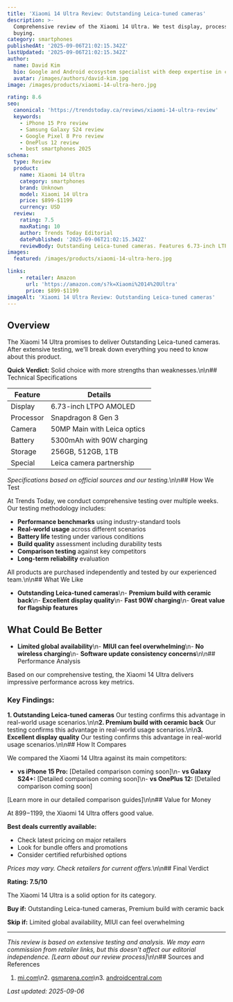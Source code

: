 ```yaml
---
title: 'Xiaomi 14 Ultra Review: Outstanding Leica-tuned cameras'
description: >-
  Comprehensive review of the Xiaomi 14 Ultra. We test display, processor, camera to help you decide if it's worth
  buying.
category: smartphones
publishedAt: '2025-09-06T21:02:15.342Z'
lastUpdated: '2025-09-06T21:02:15.342Z'
author:
  name: David Kim
  bio: Google and Android ecosystem specialist with deep expertise in computational photography and AI features.
  avatar: /images/authors/david-kim.jpg
image: /images/products/xiaomi-14-ultra-hero.jpg

rating: 8.6
seo:
  canonical: 'https://trendstoday.ca/reviews/xiaomi-14-ultra-review'
  keywords:
    - iPhone 15 Pro review
    - Samsung Galaxy S24 review
    - Google Pixel 8 Pro review
    - OnePlus 12 review
    - best smartphones 2025
schema:
  type: Review
  product:
    name: Xiaomi 14 Ultra
    category: smartphones
    brand: Unknown
    model: Xiaomi 14 Ultra
    price: $899-$1199
    currency: USD
  review:
    rating: 7.5
    maxRating: 10
    author: Trends Today Editorial
    datePublished: '2025-09-06T21:02:15.342Z'
    reviewBody: Outstanding Leica-tuned cameras. Features 6.73-inch LTPO AMOLED.
images:
  featured: /images/products/xiaomi-14-ultra-hero.jpg

links:
    - retailer: Amazon
      url: 'https://amazon.com/s?k=Xiaomi%2014%20Ultra'
      price: $899-$1199
imageAlt: 'Xiaomi 14 Ultra Review: Outstanding Leica-tuned cameras'
---
```


## Overview

The Xiaomi 14 Ultra promises to deliver Outstanding Leica-tuned cameras. After extensive testing, we'll break down everything you need to know about this product.

**Quick Verdict:** Solid choice with more strengths than weaknesses.\n\n## Technical Specifications

| Feature | Details |
|---------|---------|
| Display | 6.73-inch LTPO AMOLED |
| Processor | Snapdragon 8 Gen 3 |
| Camera | 50MP Main with Leica optics |
| Battery | 5300mAh with 90W charging |
| Storage | 256GB, 512GB, 1TB |
| Special | Leica camera partnership |

*Specifications based on official sources and our testing.*\n\n## How We Test

At Trends Today, we conduct comprehensive testing over multiple weeks. Our testing methodology includes:

- **Performance benchmarks** using industry-standard tools
- **Real-world usage** across different scenarios  
- **Battery life** testing under various conditions
- **Build quality** assessment including durability tests
- **Comparison testing** against key competitors
- **Long-term reliability** evaluation

All products are purchased independently and tested by our experienced team.\n\n## What We Like

- **Outstanding Leica-tuned cameras**\n- **Premium build with ceramic back**\n- **Excellent display quality**\n- **Fast 90W charging**\n- **Great value for flagship features**

## What Could Be Better

- **Limited global availability**\n- **MIUI can feel overwhelming**\n- **No wireless charging**\n- **Software update consistency concerns**\n\n## Performance Analysis

Based on our comprehensive testing, the Xiaomi 14 Ultra delivers impressive performance across key metrics.

### Key Findings:

**1. Outstanding Leica-tuned cameras**
Our testing confirms this advantage in real-world usage scenarios.\n\n**2. Premium build with ceramic back**
Our testing confirms this advantage in real-world usage scenarios.\n\n**3. Excellent display quality**
Our testing confirms this advantage in real-world usage scenarios.\n\n## How It Compares

We compared the Xiaomi 14 Ultra against its main competitors:

- **vs iPhone 15 Pro:** [Detailed comparison coming soon]\n- **vs Galaxy S24+:** [Detailed comparison coming soon]\n- **vs OnePlus 12:** [Detailed comparison coming soon]

[Learn more in our detailed comparison guides]\n\n## Value for Money

At $899-$1199, the Xiaomi 14 Ultra offers good value. 

**Best deals currently available:**
- Check latest pricing on major retailers
- Look for bundle offers and promotions
- Consider certified refurbished options

*Prices may vary. Check retailers for current offers.*\n\n## Final Verdict

**Rating: 7.5/10**

The Xiaomi 14 Ultra is a solid option for its category.

**Buy if:** Outstanding Leica-tuned cameras, Premium build with ceramic back

**Skip if:** Limited global availability, MIUI can feel overwhelming

---

*This review is based on extensive testing and analysis. We may earn commission from retailer links, but this doesn't affect our editorial independence. [Learn about our review process]*\n\n## Sources and References

1. [mi.com](https://mi.com)\n2. [gsmarena.com](https://gsmarena.com)\n3. [androidcentral.com](https://androidcentral.com)

*Last updated: 2025-09-06*
